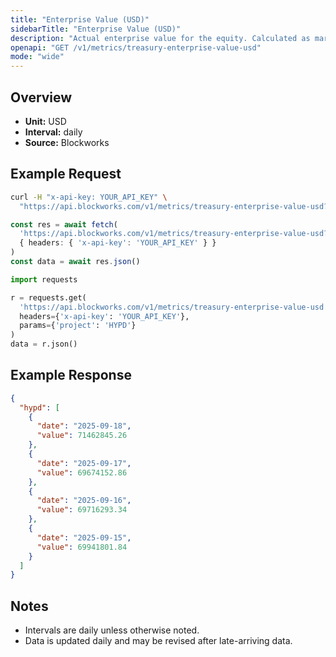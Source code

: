 ```yaml
---
title: "Enterprise Value (USD)"
sidebarTitle: "Enterprise Value (USD)"
description: "Actual enterprise value for the equity. Calculated as market cap - liabilities + assets"
openapi: "GET /v1/metrics/treasury-enterprise-value-usd"
mode: "wide"
---
```


## Overview

- **Unit:** USD
- **Interval:** daily
- **Source:** Blockworks

## Example Request

<CodeGroup>

```bash cURL
curl -H "x-api-key: YOUR_API_KEY" \
  "https://api.blockworks.com/v1/metrics/treasury-enterprise-value-usd?project=HYPD"
```

```typescript TypeScript
const res = await fetch(
  'https://api.blockworks.com/v1/metrics/treasury-enterprise-value-usd?project=HYPD',
  { headers: { 'x-api-key': 'YOUR_API_KEY' } }
)
const data = await res.json()
```

```python Python
import requests

r = requests.get(
  'https://api.blockworks.com/v1/metrics/treasury-enterprise-value-usd',
  headers={'x-api-key': 'YOUR_API_KEY'},
  params={'project': 'HYPD'}
)
data = r.json()
```

</CodeGroup>

## Example Response

```json
{
  "hypd": [
    {
      "date": "2025-09-18",
      "value": 71462845.26
    },
    {
      "date": "2025-09-17",
      "value": 69674152.86
    },
    {
      "date": "2025-09-16",
      "value": 69716293.34
    },
    {
      "date": "2025-09-15",
      "value": 69941801.84
    }
  ]
}
```

## Notes
- Intervals are daily unless otherwise noted.
- Data is updated daily and may be revised after late-arriving data.